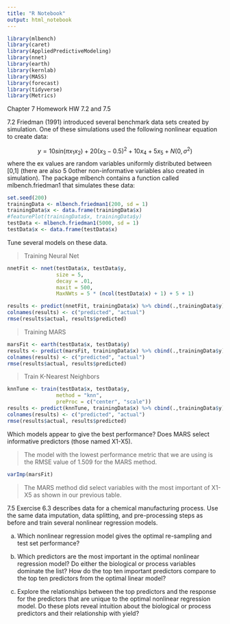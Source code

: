 ```yaml
---
title: "R Notebook"
output: html_notebook
---
```


```r
library(mlbench)
library(caret)
library(AppliedPredictiveModeling)
library(nnet)
library(earth)
library(kernlab)
library(MASS)
library(forecast)
library(tidyverse)
library(Metrics)
```

Chapter 7 Homework HW 7.2 and 7.5

7.2 Friedman (1991) introduced several benchmark data sets created by simulation. One of these simulations used the following nonlinear equation to create data:

$$y = 10sin(\pi x_1 x_2) + 20(x_3 -0.5)^2+10x_4 +5x_5 + N(0,\sigma^2)$$
where the ex values are random variables uniformly distributed between [0,1] (there are also 5 0other non-informative variables also created in simulation). The package mlbench contains a function called mlbench.friedman1 that simulates these data:

```r
set.seed(200)
trainingData <- mlbench.friedman1(200, sd = 1)
trainingData$x <- data.frame(trainingData$x)
#featurePlot(trainingData$x, trainingData$y)
testData <- mlbench.friedman1(5000, sd = 1)
testData$x <- data.frame(testData$x)
```

Tune several models on these data.

> Training Neural Net

```r
nnetFit <- nnet(testData$x, testData$y,
                size = 5,
                decay = .01,
                maxit = 500,
                MaxNWts = 5 * (ncol(testData$x) + 1) + 5 + 1)

results <- predict(nnetFit, trainingData$x) %>% cbind(.,trainingData$y) %>% as.data.frame()
colnames(results) <- c("predicted", "actual")
rmse(results$actual, results$predicted)
```

> Training MARS

```r
marsFit <- earth(testData$x, testData$y)
results <- predict(marsFit, trainingData$x) %>% cbind(.,trainingData$y) %>% as.data.frame()
colnames(results) <- c("predicted", "actual")
rmse(results$actual, results$predicted)
```

> Train K-Nearest Neighbors

```r
knnTune <- train(testData$x, testData$y, 
                method = "knn", 
                preProc = c("center", "scale"))
results <- predict(knnTune, trainingData$x) %>% cbind(.,trainingData$y) %>% as.data.frame()
colnames(results) <- c("predicted", "actual")
rmse(results$actual, results$predicted)
```

Which models appear to give the best performance? Does MARS select informative predictors (those named X1-X5).

> The model with the lowest performance metric that we are using is the RMSE value of 1.509 for the MARS method. 

```r
varImp(marsFit)
```

> The MARS method did select variables with the most important of X1-X5 as shown in our previous table. 

7.5 Exercise 6.3 describes data for a chemical manufacturing process. Use the same data imputation, data splitting, and pre-processing steps as before and train several nonlinear regression models.


a. Which nonlinear regression model gives the optimal re-sampling and test set performance?


b. Which predictors are the most important in the optimal nonlinear regression model? Do either the biological or process variables dominate the list? How do the top ten important predictors compare to the top ten predictors from the optimal linear model?


c. Explore the relationships between the top predictors and the response for the predictors that are unique to the optimal nonlinear regression model. Do these plots reveal intuition about the biological or process predictors and their relationship with yield? 

